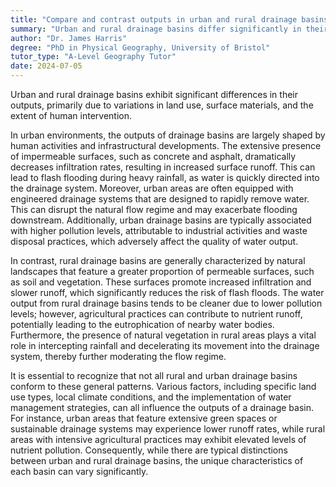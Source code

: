 ```yaml
---
title: "Compare and contrast outputs in urban and rural drainage basins"
summary: "Urban and rural drainage basins differ significantly in their outputs due to variations in land use, surface materials, and human intervention."
author: "Dr. James Harris"
degree: "PhD in Physical Geography, University of Bristol"
tutor_type: "A-Level Geography Tutor"
date: 2024-07-05
---
```


Urban and rural drainage basins exhibit significant differences in their outputs, primarily due to variations in land use, surface materials, and the extent of human intervention.

In urban environments, the outputs of drainage basins are largely shaped by human activities and infrastructural developments. The extensive presence of impermeable surfaces, such as concrete and asphalt, dramatically decreases infiltration rates, resulting in increased surface runoff. This can lead to flash flooding during heavy rainfall, as water is quickly directed into the drainage system. Moreover, urban areas are often equipped with engineered drainage systems that are designed to rapidly remove water. This can disrupt the natural flow regime and may exacerbate flooding downstream. Additionally, urban drainage basins are typically associated with higher pollution levels, attributable to industrial activities and waste disposal practices, which adversely affect the quality of water output.

In contrast, rural drainage basins are generally characterized by natural landscapes that feature a greater proportion of permeable surfaces, such as soil and vegetation. These surfaces promote increased infiltration and slower runoff, which significantly reduces the risk of flash floods. The water output from rural drainage basins tends to be cleaner due to lower pollution levels; however, agricultural practices can contribute to nutrient runoff, potentially leading to the eutrophication of nearby water bodies. Furthermore, the presence of natural vegetation in rural areas plays a vital role in intercepting rainfall and decelerating its movement into the drainage system, thereby further moderating the flow regime.

It is essential to recognize that not all rural and urban drainage basins conform to these general patterns. Various factors, including specific land use types, local climate conditions, and the implementation of water management strategies, can all influence the outputs of a drainage basin. For instance, urban areas that feature extensive green spaces or sustainable drainage systems may experience lower runoff rates, while rural areas with intensive agricultural practices may exhibit elevated levels of nutrient pollution. Consequently, while there are typical distinctions between urban and rural drainage basins, the unique characteristics of each basin can vary significantly.
    